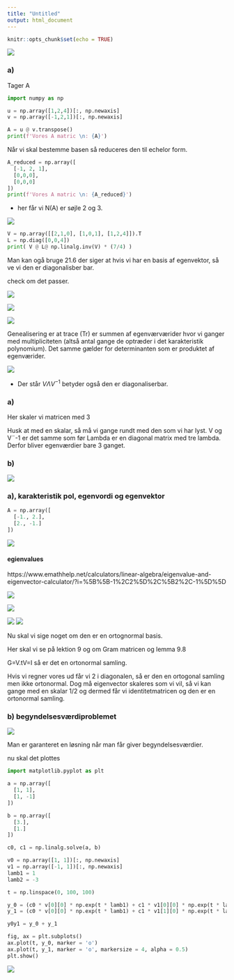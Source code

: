 ```yaml
---
title: "Untitled"
output: html_document
---
```


```r
knitr::opts_chunk$set(echo = TRUE)
```

![](na.12.2.png)

### a)

Tager A

```python
import numpy as np

u = np.array([1,2,4])[:, np.newaxis]
v = np.array([-1,2,1])[:, np.newaxis]

A = u @ v.transpose()
print(f'Vores A matric \n: {A}')
```

Når vi skal bestemme basen så reduceres den til echelor form.

```python
A_reduced = np.array([
  [-1, 2, 1],
  [0,0,0],
  [0,0,0]
])
print(f'Vores A matric \n: {A_reduced}')
```

-   her får vi N(A) er søjle 2 og 3.

![](na-ø-12-2-svar.png)

```python
V = np.array([[2,1,0], [1,0,1], [1,2,4]]).T
L = np.diag([0,0,4])
print( V @ L@ np.linalg.inv(V) * (7/4) )
```

Man kan ogå bruge 21.6 der siger at hvis vi har en basis af egenvektor, så ve vi den er diagonalisber bar. 

check om det passer.

![](na.12.3.png)

![](na-12-ø-3.png)

![](na-alf9-3-del2.png)

Genealisering er at trace (Tr) er summen af egenværværider hvor vi ganger med multipliciteten (altså antal gange de optræder i det karakteristik polynomium). Det samme gælder for determinanten som er produktet af egenværider.

![](na.12.4.png)

- Der står $V \Lambda V^{-1}$ betyder også den er diagonaliserbar. 

### a)

Her skaler vi matricen med 3

Husk at med en skalar, så må vi gange rundt med den som vi har lyst. V og V¨-1 er det samme som før Lambda er en diagonal matrix med tre lambda.  Derfor bliver egenværdier bare 3 ganget.

### b) 

![](na.12.5.1.png)

### a), karakteristik pol, egenvordi og egenvektor

```python
A = np.array([
  [-1., 2.],
  [2., -1.]
])
```

![](na-ø12-5a.png)

#### egienvalues

https://www.emathhelp.net/calculators/linear-algebra/eigenvalue-and-eigenvector-calculator/?i=%5B%5B-1%2C2%5D%2C%5B2%2C-1%5D%5D

![](na-ø12-5a-eigenvalues.png)

![](na-ø12-5a-eigenvector1.png)

![](na-ø12-5a-eigenvector2.png)
![](na.12.5.2.png)

Nu skal vi sige noget om den er en ortognormal basis. 

Her skal vi se på lektion 9 og om Gram matricen og lemma 9.8

G=V.tV=I
så er det en ortonormal samling. 

Hvis vi regner vores ud får vi 2 i diagonalen, så er den en ortogonal samling men ikke ortonormal. Dog må eigenvector skaleres som vi vil, så vi kan gange med en skalar 1/2 og dermed får vi identitetmatricen og den er en ortonormal samling.


### b) begyndelsesværdiproblemet

![](na-ø12-5b.png)

Man er garanteret en løsning når man får giver begyndelsesværdier. 

nu skal det plottes

```python
import matplotlib.pyplot as plt

a = np.array([
  [1, 1],
  [1, -1]
])

b = np.array([
  [3.],
  [1.]
])

c0, c1 = np.linalg.solve(a, b)

v0 = np.array([1, 1])[:, np.newaxis]
v1 = np.array([-1, 1])[:, np.newaxis] 
lamb1 = 1
lamb2 = -3

t = np.linspace(0, 100, 100)

y_0 = (c0 * v[0][0] * np.exp(t * lamb1) + c1 * v1[0][0] * np.exp(t * lamb2))
y_1 = (c0 * v[0][0] * np.exp(t * lamb1) + c1 * v1[1][0] * np.exp(t * lamb2))

y0y1 = y_0 + y_1

fig, ax = plt.subplots()
ax.plot(t, y_0, marker = 'o')
ax.plot(t, y_1, marker = 'o', markersize = 4, alpha = 0.5)
plt.show()
```


![](na.12.6.png)

